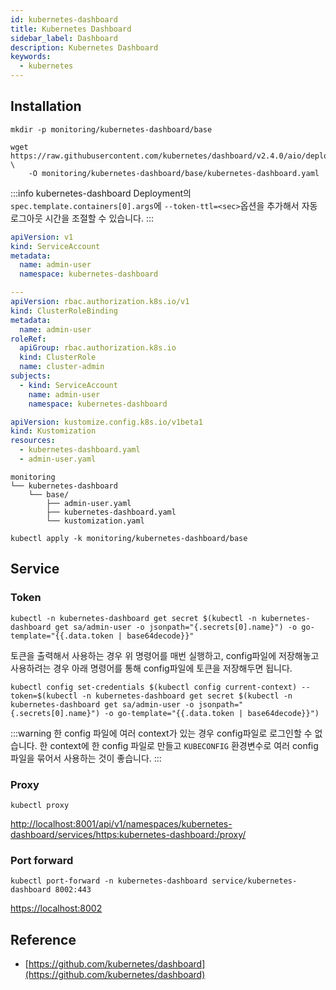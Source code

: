 ```yaml
---
id: kubernetes-dashboard
title: Kubernetes Dashboard
sidebar_label: Dashboard
description: Kubernetes Dashboard
keywords:
  - kubernetes
---
```


## Installation

```shell
mkdir -p monitoring/kubernetes-dashboard/base
```

```shell
wget https://raw.githubusercontent.com/kubernetes/dashboard/v2.4.0/aio/deploy/recommended.yaml \
    -O monitoring/kubernetes-dashboard/base/kubernetes-dashboard.yaml
```

:::info
kubernetes-dashboard Deployment의 `spec.template.containers[0].args`에 `--token-ttl=<sec>`옵션을 추가해서 자동 로그아웃 시간을 조절할 수 있습니다.
:::

```yaml title="monitoring/kubernetes-dashboard/base/admin-user.yaml"
apiVersion: v1
kind: ServiceAccount
metadata:
  name: admin-user
  namespace: kubernetes-dashboard

---
apiVersion: rbac.authorization.k8s.io/v1
kind: ClusterRoleBinding
metadata:
  name: admin-user
roleRef:
  apiGroup: rbac.authorization.k8s.io
  kind: ClusterRole
  name: cluster-admin
subjects:
  - kind: ServiceAccount
    name: admin-user
    namespace: kubernetes-dashboard
```

```yaml title="monitoring/kubernetes-dashboard/base/kustomization.yaml"
apiVersion: kustomize.config.k8s.io/v1beta1
kind: Kustomization
resources:
  - kubernetes-dashboard.yaml
  - admin-user.yaml
```

```shell
monitoring
└── kubernetes-dashboard
    └── base/
        ├── admin-user.yaml
        ├── kubernetes-dashboard.yaml
        └── kustomization.yaml
```

```shell
kubectl apply -k monitoring/kubernetes-dashboard/base
```

## Service

### Token

```shell
kubectl -n kubernetes-dashboard get secret $(kubectl -n kubernetes-dashboard get sa/admin-user -o jsonpath="{.secrets[0].name}") -o go-template="{{.data.token | base64decode}}"
```

토큰을 출력해서 사용하는 경우 위 명령어를 매번 실행하고, config파일에 저장해놓고 사용하려는 경우 아래 명령어를 통해 config파일에 토큰을 저장해두면 됩니다.

```shell
kubectl config set-credentials $(kubectl config current-context) --token=$(kubectl -n kubernetes-dashboard get secret $(kubectl -n kubernetes-dashboard get sa/admin-user -o jsonpath="{.secrets[0].name}") -o go-template="{{.data.token | base64decode}}")
```

:::warning
한 config 파일에 여러 context가 있는 경우 config파일로 로그인할 수 없습니다. 한 context에 한 config 파일로 만들고 `KUBECONFIG` 환경변수로 여러 config 파일을 묶어서 사용하는 것이 좋습니다.
:::

### Proxy

```shell
kubectl proxy
```

[http://localhost:8001/api/v1/namespaces/kubernetes-dashboard/services/https:kubernetes-dashboard:/proxy/](http://localhost:8001/api/v1/namespaces/kubernetes-dashboard/services/https:kubernetes-dashboard:/proxy/)

### Port forward

```shell
kubectl port-forward -n kubernetes-dashboard service/kubernetes-dashboard 8002:443
```

[https://localhost:8002](https://localhost:8002)

## Reference

- [https://github.com/kubernetes/dashboard](https://github.com/kubernetes/dashboard)
